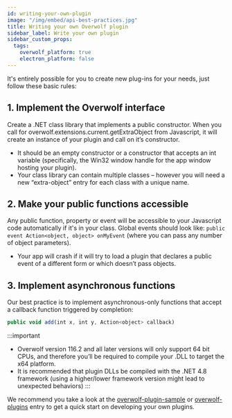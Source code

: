 ```yaml
---
id: writing-your-own-plugin
image: "/img/embed/api-best-practices.jpg"
title: Writing your own Overwolf plugin
sidebar_label: Write your own plugin
sidebar_custom_props:
  tags:
    overwolf_platform: true
    electron_platform: false
---
```


It's entirely possible for you to create new plug-ins for your needs, just follow these basic rules:

## 1. Implement the Overwolf interface

Create a .NET class library that implements a public constructor. When you call for overwolf.extensions.current.getExtraObject from Javascript, it will create an instance of your plugin and call on it’s constructor.

* It should be an empty constructor or a constructor that accepts an int variable (specifically, the Win32 window handle for the app window hosting your plugin).
* Your class library can contain multiple classes – however you will need a new “extra-object” entry for each class with a unique name.

## 2. Make your public functions accessible

Any public function, property or event will be accessible to your Javascript code automatically if it's in your class. Global events should look like: `public event Action<object, object> onMyEvent` (where you can pass any number of object parameters).

* Your app will crash if it will try to load a plugin that declares a public event of a different form or which doesn’t pass objects.

## 3. Implement asynchronous functions

Our best practice is to implement asynchronous-only functions that accept a callback function triggered by completion:

```js
public void add(int x, int y, Action<object> callback)
```

:::important
* Overwolf version 116.2 and all later versions will only support 64 bit CPUs, and therefore you’ll be required to compile your .DLL to target the x64 platform.
* It is recommended that plugin DLLs be compiled with the .NET 4.8 framework (using a higher/lower framework version might lead to unexpected behaviors)
:::

We recommend you take a look at the [overwolf-plugin-sample](https://github.com/overwolf/overwolf-plugin-sample) or [overwolf-plugins](https://github.com/overwolf/overwolf-plugins) entry to get a quick start on developing your own plugins.



